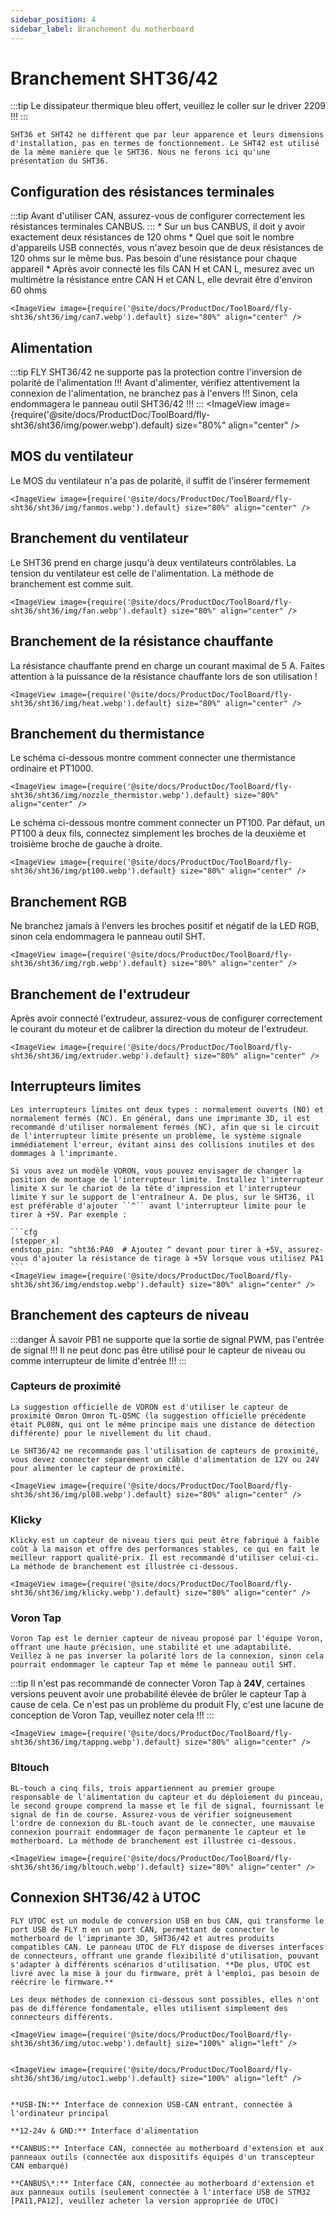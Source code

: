 ```yaml
---
sidebar_position: 4
sidebar_label: Branchement du motherboard
---
```


# Branchement SHT36/42

:::tip
Le dissipateur thermique bleu offert, veuillez le coller sur le driver 2209 !!!
:::

    SHT36 et SHT42 ne diffèrent que par leur apparence et leurs dimensions d'installation, pas en termes de fonctionnement. Le SHT42 est utilisé de la même manière que le SHT36. Nous ne ferons ici qu'une présentation du SHT36.

## Configuration des résistances terminales

:::tip
Avant d'utiliser CAN, assurez-vous de configurer correctement les résistances terminales CANBUS.
:::
    * Sur un bus CANBUS, il doit y avoir exactement deux résistances de 120 ohms
    * Quel que soit le nombre d'appareils USB connectés, vous n'avez besoin que de deux résistances de 120 ohms sur le même bus. Pas besoin d'une résistance pour chaque appareil
    * Après avoir connecté les fils CAN H et CAN L, mesurez avec un multimètre la résistance entre CAN H et CAN L, elle devrait être d'environ 60 ohms
    
    <ImageView image={require('@site/docs/ProductDoc/ToolBoard/fly-sht36/sht36/img/can7.webp').default} size="80%" align="center" />

## Alimentation

:::tip
FLY SHT36/42 ne supporte pas la protection contre l'inversion de polarité de l'alimentation !!! Avant d'alimenter, vérifiez attentivement la connexion de l'alimentation, ne branchez pas à l'envers !!! Sinon, cela endommagera le panneau outil SHT36/42 !!!
:::
    <ImageView image={require('@site/docs/ProductDoc/ToolBoard/fly-sht36/sht36/img/power.webp').default} size="80%" align="center" />

## MOS du ventilateur

Le MOS du ventilateur n'a pas de polarité, il suffit de l'insérer fermement

    <ImageView image={require('@site/docs/ProductDoc/ToolBoard/fly-sht36/sht36/img/fanmos.webp').default} size="80%" align="center" />

## Branchement du ventilateur

Le SHT36 prend en charge jusqu'à deux ventilateurs contrôlables. La tension du ventilateur est celle de l'alimentation. La méthode de branchement est comme suit.

    <ImageView image={require('@site/docs/ProductDoc/ToolBoard/fly-sht36/sht36/img/fan.webp').default} size="80%" align="center" />

## Branchement de la résistance chauffante

La résistance chauffante prend en charge un courant maximal de 5 A. Faites attention à la puissance de la résistance chauffante lors de son utilisation !

    <ImageView image={require('@site/docs/ProductDoc/ToolBoard/fly-sht36/sht36/img/heat.webp').default} size="80%" align="center" />

## Branchement du thermistance

Le schéma ci-dessous montre comment connecter une thermistance ordinaire et PT1000.

    <ImageView image={require('@site/docs/ProductDoc/ToolBoard/fly-sht36/sht36/img/nozzle_thermistor.webp').default} size="80%" align="center" />

Le schéma ci-dessous montre comment connecter un PT100. Par défaut, un PT100 à deux fils, connectez simplement les broches de la deuxième et troisième broche de gauche à droite.

    <ImageView image={require('@site/docs/ProductDoc/ToolBoard/fly-sht36/sht36/img/pt100.webp').default} size="80%" align="center" />

## Branchement RGB

Ne branchez jamais à l'envers les broches positif et négatif de la LED RGB, sinon cela endommagera le panneau outil SHT.

    <ImageView image={require('@site/docs/ProductDoc/ToolBoard/fly-sht36/sht36/img/rgb.webp').default} size="80%" align="center" />

## Branchement de l'extrudeur

Après avoir connecté l'extrudeur, assurez-vous de configurer correctement le courant du moteur et de calibrer la direction du moteur de l'extrudeur.

    <ImageView image={require('@site/docs/ProductDoc/ToolBoard/fly-sht36/sht36/img/extruder.webp').default} size="80%" align="center" />

## Interrupteurs limites

    Les interrupteurs limites ont deux types : normalement ouverts (NO) et normalement fermés (NC). En général, dans une imprimante 3D, il est recommandé d'utiliser normalement fermés (NC), afin que si le circuit de l'interrupteur limite présente un problème, le système signale immédiatement l'erreur, évitant ainsi des collisions inutiles et des dommages à l'imprimante.

    Si vous avez un modèle VORON, vous pouvez envisager de changer la position de montage de l'interrupteur limite. Installez l'interrupteur limite X sur le chariot de la tête d'impression et l'interrupteur limite Y sur le support de l'entraîneur A. De plus, sur le SHT36, il est préférable d'ajouter ``^`` avant l'interrupteur limite pour le tirer à +5V. Par exemple :

    ```cfg
    [stepper_x]
    endstop_pin: ^sht36:PA0  # Ajoutez ^ devant pour tirer à +5V, assurez-vous d'ajouter la résistance de tirage à +5V lorsque vous utilisez PA1
    ```
    <ImageView image={require('@site/docs/ProductDoc/ToolBoard/fly-sht36/sht36/img/endstop.webp').default} size="80%" align="center" />

## Branchement des capteurs de niveau

:::danger À savoir
PB1 ne supporte que la sortie de signal PWM, pas l'entrée de signal !!! Il ne peut donc pas être utilisé pour le capteur de niveau ou comme interrupteur de limite d'entrée !!!
:::

### Capteurs de proximité

    La suggestion officielle de VORON est d'utiliser le capteur de proximité Omron Omron TL-Q5MC (la suggestion officielle précédente était PL08N, qui ont le même principe mais une distance de détection différente) pour le nivellement du lit chaud.

    Le SHT36/42 ne recommande pas l'utilisation de capteurs de proximité, vous devez connecter séparément un câble d'alimentation de 12V ou 24V pour alimenter le capteur de proximité.
    
    <ImageView image={require('@site/docs/ProductDoc/ToolBoard/fly-sht36/sht36/img/pl08.webp').default} size="80%" align="center" />


### Klicky

    Klicky est un capteur de niveau tiers qui peut être fabriqué à faible coût à la maison et offre des performances stables, ce qui en fait le meilleur rapport qualité-prix. Il est recommandé d'utiliser celui-ci. La méthode de branchement est illustrée ci-dessous.

    <ImageView image={require('@site/docs/ProductDoc/ToolBoard/fly-sht36/sht36/img/klicky.webp').default} size="80%" align="center" />

### Voron Tap

    Voron Tap est le dernier capteur de niveau proposé par l'équipe Voron, offrant une haute précision, une stabilité et une adaptabilité. Veillez à ne pas inverser la polarité lors de la connexion, sinon cela pourrait endommager le capteur Tap et même le panneau outil SHT.

:::tip
Il n'est pas recommandé de connecter Voron Tap à **24V**, certaines versions peuvent avoir une probabilité élevée de brûler le capteur Tap à cause de cela. Ce n'est pas un problème du produit Fly, c'est une lacune de conception de Voron Tap, veuillez noter cela !!!
:::

    <ImageView image={require('@site/docs/ProductDoc/ToolBoard/fly-sht36/sht36/img/tappng.webp').default} size="80%" align="center" />

### Bltouch

    BL-touch a cinq fils, trois appartiennent au premier groupe responsable de l'alimentation du capteur et du déploiement du pinceau, le second groupe comprend la masse et le fil de signal, fournissant le signal de fin de course. Assurez-vous de vérifier soigneusement l'ordre de connexion du BL-touch avant de le connecter, une mauvaise connexion pourrait endommager de façon permanente le capteur et le motherboard. La méthode de branchement est illustrée ci-dessous.

    <ImageView image={require('@site/docs/ProductDoc/ToolBoard/fly-sht36/sht36/img/bltouch.webp').default} size="80%" align="center" />


## Connexion SHT36/42 à UTOC

    FLY UTOC est un module de conversion USB en bus CAN, qui transforme le port USB de FLY π en un port CAN, permettant de connecter le motherboard de l'imprimante 3D, SHT36/42 et autres produits compatibles CAN. Le panneau UTOC de FLY dispose de diverses interfaces de connecteurs, offrant une grande flexibilité d'utilisation, pouvant s'adapter à différents scénarios d'utilisation. **De plus, UTOC est livré avec la mise à jour du firmware, prêt à l'emploi, pas besoin de réécrire le firmware.**

    Les deux méthodes de connexion ci-dessous sont possibles, elles n'ont pas de différence fondamentale, elles utilisent simplement des connecteurs différents.

    <ImageView image={require('@site/docs/ProductDoc/ToolBoard/fly-sht36/sht36/img/utoc.webp').default} size="100%" align="left" />


    <ImageView image={require('@site/docs/ProductDoc/ToolBoard/fly-sht36/sht36/img/utoc1.webp').default} size="100%" align="left" />


    **USB-IN:** Interface de connexion USB-CAN entrant, connectée à l'ordinateur principal

    **12-24v & GND:** Interface d'alimentation

    **CANBUS:** Interface CAN, connectée au motherboard d'extension et aux panneaux outils (connectée aux dispositifs équipés d'un transcepteur CAN embarqué)

    **CANBUS\*:** Interface CAN, connectée au motherboard d'extension et aux panneaux outils (seulement connectée à l'interface USB de STM32 [PA11,PA12], veuillez acheter la version appropriée de UTOC)
